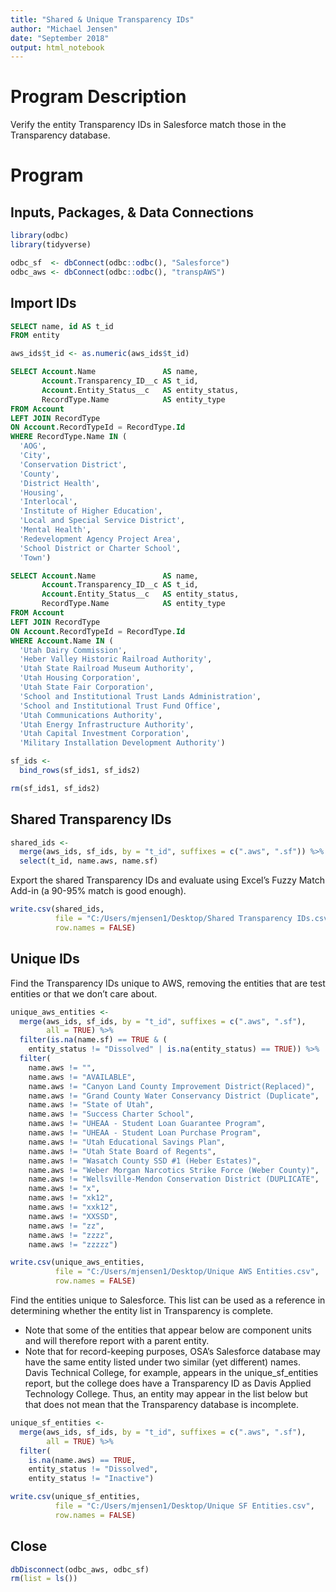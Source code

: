 ```yaml
---
title: "Shared & Unique Transparency IDs"
author: "Michael Jensen"
date: "September 2018"
output: html_notebook
---
```

# Program Description

Verify the entity Transparency IDs in Salesforce match those in the Transparency database.

# Program

## Inputs, Packages, & Data Connections

```r
library(odbc)
library(tidyverse)

odbc_sf  <- dbConnect(odbc::odbc(), "Salesforce")
odbc_aws <- dbConnect(odbc::odbc(), "transpAWS")
```

## Import IDs

```sql
SELECT name, id AS t_id
FROM entity
```

```r
aws_ids$t_id <- as.numeric(aws_ids$t_id)
```

```sql
SELECT Account.Name               AS name,
       Account.Transparency_ID__c AS t_id,
       Account.Entity_Status__c   AS entity_status,
       RecordType.Name            AS entity_type
FROM Account
LEFT JOIN RecordType
ON Account.RecordTypeId = RecordType.Id
WHERE RecordType.Name IN (
  'AOG', 
  'City',
  'Conservation District',
  'County', 
  'District Health',     
  'Housing',
  'Interlocal',
  'Institute of Higher Education',
  'Local and Special Service District', 
  'Mental Health', 
  'Redevelopment Agency Project Area', 
  'School District or Charter School',
  'Town')
```

```sql
SELECT Account.Name               AS name,
       Account.Transparency_ID__c AS t_id,
       Account.Entity_Status__c   AS entity_status,
       RecordType.Name            AS entity_type
FROM Account
LEFT JOIN RecordType
ON Account.RecordTypeId = RecordType.Id
WHERE Account.Name IN (
  'Utah Dairy Commission', 
  'Heber Valley Historic Railroad Authority', 
  'Utah State Railroad Museum Authority',
  'Utah Housing Corporation',
  'Utah State Fair Corporation',
  'School and Institutional Trust Lands Administration',
  'School and Institutional Trust Fund Office',
  'Utah Communications Authority',
  'Utah Energy Infrastructure Authority',
  'Utah Capital Investment Corporation',
  'Military Installation Development Authority')
```

```r
sf_ids <- 
  bind_rows(sf_ids1, sf_ids2)

rm(sf_ids1, sf_ids2)
```

## Shared Transparency IDs

```r
shared_ids <- 
  merge(aws_ids, sf_ids, by = "t_id", suffixes = c(".aws", ".sf")) %>% 
  select(t_id, name.aws, name.sf)
```

Export the shared Transparency IDs and evaluate using Excel's Fuzzy Match Add-in (a 90-95% match is good enough).

```r
write.csv(shared_ids, 
          file = "C:/Users/mjensen1/Desktop/Shared Transparency IDs.csv",
          row.names = FALSE)
```

## Unique IDs

Find the Transparency IDs unique to AWS, removing the entities that are test entities or that we don't care about.

```r
unique_aws_entities <- 
  merge(aws_ids, sf_ids, by = "t_id", suffixes = c(".aws", ".sf"), 
        all = TRUE) %>% 
  filter(is.na(name.sf) == TRUE & (
    entity_status != "Dissolved" | is.na(entity_status) == TRUE)) %>% 
  filter(
    name.aws != "",
    name.aws != "AVAILABLE",
    name.aws != "Canyon Land County Improvement District(Replaced)",
    name.aws != "Grand County Water Conservancy District (Duplicate",
    name.aws != "State of Utah",
    name.aws != "Success Charter School",
    name.aws != "UHEAA - Student Loan Guarantee Program",
    name.aws != "UHEAA - Student Loan Purchase Program",
    name.aws != "Utah Educational Savings Plan",
    name.aws != "Utah State Board of Regents",
    name.aws != "Wasatch County SSD #1 (Heber Estates)",
    name.aws != "Weber Morgan Narcotics Strike Force (Weber County)",
    name.aws != "Wellsville-Mendon Conservation District (DUPLICATE",
    name.aws != "x",
    name.aws != "xk12",
    name.aws != "xxk12",
    name.aws != "XXSSD",
    name.aws != "zz",
    name.aws != "zzzz",
    name.aws != "zzzzz")
```

```r
write.csv(unique_aws_entities, 
          file = "C:/Users/mjensen1/Desktop/Unique AWS Entities.csv",
          row.names = FALSE)
```

Find the entities unique to Salesforce. This list can be used as a reference in determining whether the entity list in Transparency is complete.

* Note that some of the entities that appear below are component units and will therefore report with a parent entity.
* Note that for record-keeping purposes, OSA's Salesforce database may have the same entity listed under two similar (yet different) names. Davis Technical College, for example, appears in the unique_sf_entities report, but the college does have a Transparency ID as Davis Applied Technology College. Thus, an entity may appear in the list below but that does not mean that the Transparency database is incomplete.

```r
unique_sf_entities <- 
  merge(aws_ids, sf_ids, by = "t_id", suffixes = c(".aws", ".sf"), 
        all = TRUE) %>% 
  filter(
    is.na(name.aws) == TRUE, 
    entity_status != "Dissolved",
    entity_status != "Inactive")
```

```r
write.csv(unique_sf_entities, 
          file = "C:/Users/mjensen1/Desktop/Unique SF Entities.csv",
          row.names = FALSE)
```

## Close

```r
dbDisconnect(odbc_aws, odbc_sf)
rm(list = ls())
```